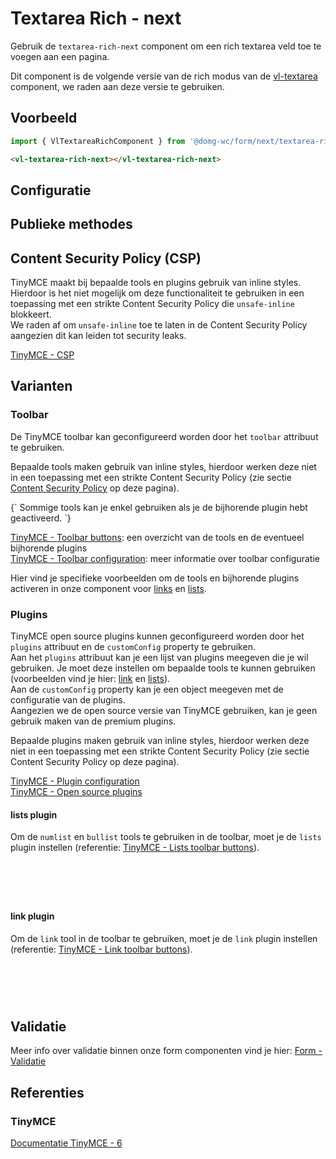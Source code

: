 
# Textarea Rich - next

<VluxMetaData id="form-next-textarea-rich" />

Gebruik de `textarea-rich-next` component om een rich textarea veld toe te voegen aan een pagina.<br/>

Dit component is de volgende versie van de rich modus van de [vl-textarea](/docs/components-textarea--documentatie) component, we raden aan deze versie te gebruiken.<br />


## Voorbeeld

```js
import { VlTextareaRichComponent } from '@domg-wc/form/next/textarea-rich';
```

```html
<vl-textarea-rich-next></vl-textarea-rich-next>
```

<Canvas of={VlTextAreaRichStories.TextareaRichDefault} />


## Configuratie

<ArgTypes of={VlTextAreaRichStories.TextareaRichDefault} />


## Publieke methodes

<FormControlPublicMethods />


## Content Security Policy (CSP)

TinyMCE maakt bij bepaalde tools en plugins gebruik van inline styles.<br/>
Hierdoor is het niet mogelijk om deze functionaliteit te gebruiken in een toepassing met een strikte Content Security Policy die `unsafe-inline` blokkeert.<br/>
We raden af om `unsafe-inline` toe te laten in de Content Security Policy aangezien dit kan leiden tot security leaks.

[TinyMCE - CSP](https://www.tiny.cloud/docs/tinymce/6/tinymce-and-csp/)


## Varianten

### Toolbar

De TinyMCE toolbar kan geconfigureerd worden door het `toolbar` attribuut te gebruiken.

Bepaalde tools maken gebruik van inline styles, hierdoor werken deze niet in een toepassing met een strikte Content Security Policy (zie sectie [Content Security Policy](#content-security-policy-csp) op deze pagina).

<VluxAlert type="warning">
{`
    Sommige tools kan je enkel gebruiken als je de bijhorende plugin hebt geactiveerd.
`}
</VluxAlert>

[TinyMCE - Toolbar buttons](https://www.tiny.cloud/docs/tinymce/6/available-toolbar-buttons/): een overzicht van de tools en de eventueel bijhorende plugins <br/>
[TinyMCE - Toolbar configuration](https://www.tiny.cloud/docs/tinymce/6/basic-setup/#toolbar-configuration): meer informatie over toolbar configuratie

Hier vind je specifieke voorbeelden om de tools en bijhorende plugins activeren in onze component voor [links](#link-plugin) en [lists](#lists-plugin).

<Canvas of={VlTextAreaRichStories.TextareaRichToolbar} />

### Plugins

TinyMCE open source plugins kunnen geconfigureerd worden door het `plugins` attribuut en de `customConfig` property te gebruiken.<br/>
Aan het `plugins` attribuut kan je een lijst van plugins meegeven die je wil gebruiken. Je moet deze instellen om bepaalde tools te kunnen gebruiken (voorbeelden vind je hier: [link](#link-plugin) en [lists](#lists-plugin)).<br/>
Aan de `customConfig` property kan je een object meegeven met de configuratie van de plugins.<br/>
Aangezien we de open source versie van TinyMCE gebruiken, kan je geen gebruik maken van de premium plugins.

Bepaalde plugins maken gebruik van inline styles, hierdoor werken deze niet in een toepassing met een strikte Content Security Policy (zie sectie Content Security Policy op deze pagina).<br/>

[TinyMCE - Plugin configuration](https://www.tiny.cloud/docs/tinymce/6/basic-setup/#plugin-configuration)<br/>
[TinyMCE - Open source plugins](https://www.tiny.cloud/docs/tinymce/6/plugins/#open-source-plugins)

<Canvas of={VlTextAreaRichStories.TextareaRichPlugins} />

#### lists plugin

Om de `numlist` en `bullist` tools te gebruiken in de toolbar, moet je de `lists` plugin instellen (referentie: [TinyMCE - Lists toolbar buttons](https://www.tiny.cloud/docs/tinymce/6/available-toolbar-buttons/#lists-plugin)).

```html
<vl-textarea-rich-next
  toolbar="numlist bullist"
  plugins="lists"
></vl-textarea-rich-next>
```

#### link plugin
Om de `link` tool in de toolbar te gebruiken, moet je de `link` plugin instellen (referentie: [TinyMCE - Link toolbar buttons](https://www.tiny.cloud/docs/tinymce/6/available-toolbar-buttons/#link-plugin)).

```html
<vl-textarea-rich-next
  toolbar="link"
  plugins="link"
></vl-textarea-rich-next>
```


## Validatie

Meer info over validatie binnen onze form componenten vind je hier: [Form - Validatie](/docs/ontwerp-form-validation--documentatie)


## Referenties

### TinyMCE

[Documentatie TinyMCE - 6](https://www.tiny.cloud/docs/tinymce/6/)
